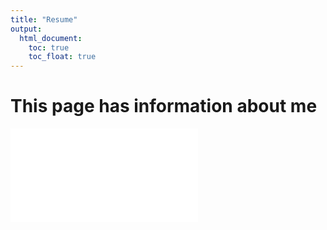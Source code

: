 ```yaml
---
title: "Resume"
output: 
  html_document:
    toc: true
    toc_float: true
---
```


# This page has information about me

![](Mengyuan_Chen-CV2024.pdf)
